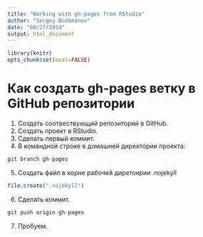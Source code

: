 ```yaml
---
title: "Working with gh-pages from RStudio"
author: "Sergey Bushmanov"
date: "08/27/2014"
output: html_document
---
```

```r
library(knitr)
opts_chunk$set(eval=FALSE)
```

# Как создать gh-pages ветку в GitHub репозитории

1. Создать соотвествующий репозиторий в GitHub.
2. Создать проект в RStudio.
3. Сделать первый коммит.
4. В командной строке в домашней директории проекта:

```r
git branch gh-pages
```

5. Создать файл в корне рабочей диретокрии .nojekyll

```r
file.create(".nojekyll")
```

6. Сделать коммит.

```r
git push origin gh-pages
```

7. Пробуем.
